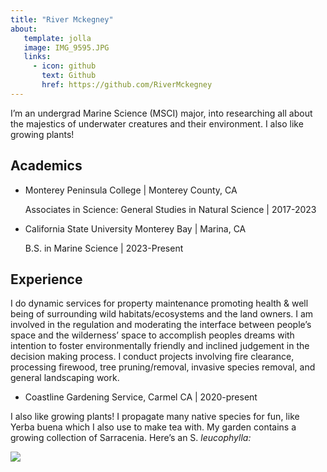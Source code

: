 ```yaml
---
title: "River Mckegney"
about: 
   template: jolla
   image: IMG_9595.JPG
   links: 
     - icon: github
       text: Github
       href: https://github.com/RiverMckegney
---
```


I'm an undergrad Marine Science (MSCI) major, into researching all about the majestics of underwater creatures and their environment. I also like growing plants!

## Academics

-   Monterey Peninsula College \| Monterey County, CA

    Associates in Science: General Studies in Natural Science \| 2017-2023

-   California State University Monterey Bay \| Marina, CA

    B.S. in Marine Science \| 2023-Present

## Experience

I do dynamic services for property maintenance promoting health & well being of surrounding wild habitats/ecosystems and the land owners. I am involved in the regulation and moderating the interface between people's space and the wilderness' space to accomplish peoples dreams with intention to foster environmentally friendly and inclined judgement in the decision making process. I conduct projects involving fire clearance, processing firewood, tree pruning/removal, invasive species removal, and general landscaping work.

-   Coastline Gardening Service, Carmel CA \| 2020-present

I also like growing plants! I propagate many native species for fun, like Yerba buena which I also use to make tea with. My garden contains a growing collection of Sarracenia. Here's an S. *leucophylla:*

![](IMG_8783.JPG)

